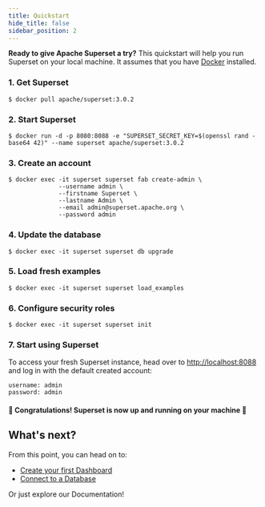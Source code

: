 ```yaml
---
title: Quickstart
hide_title: false
sidebar_position: 2
---
```


**Ready to give Apache Superset a try?** This quickstart will help you run Superset on your local machine.
It assumes that you have [Docker](https://www.docker.com) installed.

### 1. Get Superset
```
$ docker pull apache/superset:3.0.2
```

### 2. Start Superset
```
$ docker run -d -p 8080:8088 -e "SUPERSET_SECRET_KEY=$(openssl rand -base64 42)" --name superset apache/superset:3.0.2
```

### 3. Create an account
```
$ docker exec -it superset superset fab create-admin \
              --username admin \
              --firstname Superset \
              --lastname Admin \
              --email admin@superset.apache.org \
              --password admin
```

### 4. Update the database
```
$ docker exec -it superset superset db upgrade
```

### 5. Load fresh examples
```
$ docker exec -it superset superset load_examples
```

### 6. Configure security roles
```
$ docker exec -it superset superset init
```

### 7. Start using Superset
To access your fresh Superset instance, head over to [http://localhost:8088](http://localhost:8088) and
log in with the default created account:
```
username: admin
password: admin
```

#### 🎉 Congratulations! Superset is now up and running on your machine 🎉


## What's next?

From this point, you can head on to:
- [Create your first Dashboard](https://superset.apache.org/docs/creating-charts-dashboards/creating-your-first-dashboard)
- [Connect to a Database](https://superset.apache.org/docs/databases/installing-database-drivers)

Or just explore our Documentation!